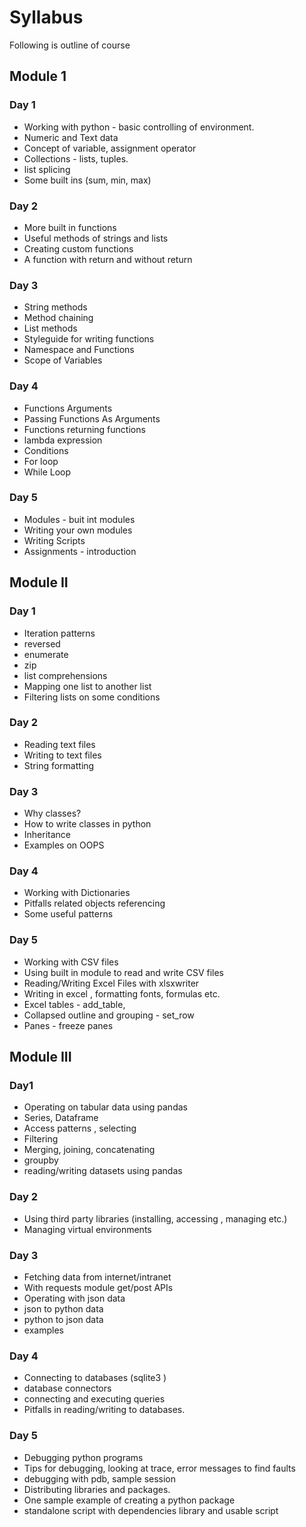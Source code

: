 # Syllabus

Following is outline of course 

## Module 1

### Day 1 
 - Working with python - basic controlling of environment.
 - Numeric and Text data
 - Concept of variable, assignment operator
 - Collections - lists, tuples.
 - list splicing
 - Some built ins (sum, min, max)

### Day 2 
 - More built in functions
 - Useful methods of strings and lists
 - Creating custom functions
 - A function with return and without return
 
### Day 3 
 - String methods
 - Method chaining
 - List methods
 - Styleguide for writing functions
 - Namespace and Functions
 - Scope of Variables

### Day 4 
 - Functions Arguments
 - Passing Functions As Arguments
 - Functions returning functions
 - lambda expression
 - Conditions
 - For loop
 - While Loop
 
### Day 5
 - Modules - buit int modules
 - Writing your own modules
 - Writing Scripts
 - Assignments - introduction

## Module II

### Day 1
 - Iteration patterns
 - reversed
 - enumerate
 - zip
 - list comprehensions
 - Mapping one list to another list
 - Filtering lists on some conditions

### Day 2
 - Reading text files
 - Writing to text files
 - String formatting

### Day 3
 - Why classes?
 - How to write classes in python
 - Inheritance
 - Examples on OOPS
 
### Day 4
 - Working with Dictionaries
 - Pitfalls related objects referencing
 - Some useful patterns
 
### Day 5
 - Working with CSV files
 - Using built in module to read and write CSV files
 - Reading/Writing Excel Files with xlsxwriter
 - Writing in excel , formatting fonts, formulas etc.
 - Excel tables - add_table,
 - Collapsed outline and grouping - set_row
 - Panes - freeze panes

## Module III

### Day1
 - Operating on tabular data using pandas
 - Series, Dataframe
 - Access patterns , selecting
 - Filtering
 - Merging, joining, concatenating
 - groupby
 - reading/writing datasets using pandas

### Day 2
 - Using third party libraries (installing, accessing , managing etc.)
 - Managing virtual environments
 
### Day 3
 - Fetching data from internet/intranet
 - With requests module get/post APIs
 - Operating with json data
 - json to python data
 - python to json data
 - examples
 
### Day 4
 - Connecting to databases (sqlite3 )
 - database connectors
 - connecting and executing queries
 - Pitfalls in reading/writing to databases.
 
### Day 5
 - Debugging python programs
 - Tips for debugging, looking at trace, error messages to find faults
 - debugging with pdb, sample session
 - Distributing libraries and packages.
 - One sample example of creating a python package
 - standalone script with dependencies library and usable script
